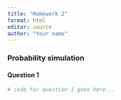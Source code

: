 ```yaml
---
title: "Homework 2"
format: html
editor: source
author: "Your name"
---
```


### Probability simulation

#### Question 1

```r
# code for question 1 goes here...
```

